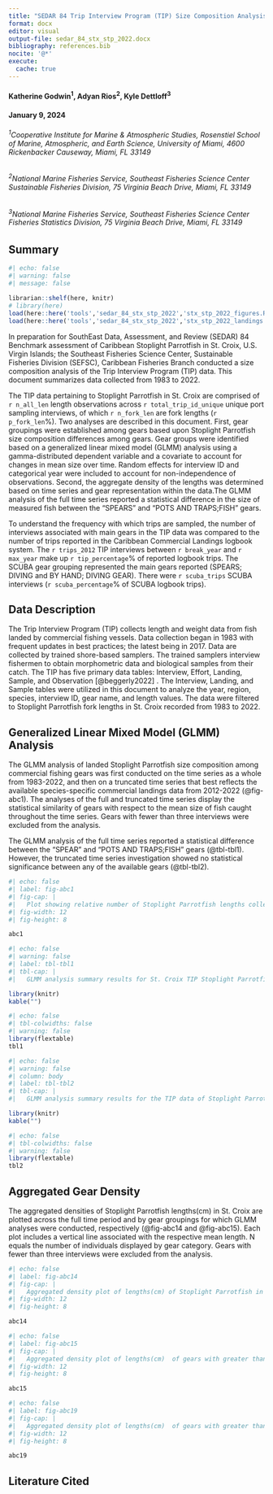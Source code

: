 ```yaml
---
title: "SEDAR 84 Trip Interview Program (TIP) Size Composition Analysis of Stoplight Parrotfish (Sparisoma viride) in St. Croix, U.S. Caribbean, 1983-2022"
format: docx
editor: visual
output-file: sedar_84_stx_stp_2022.docx
bibliography: references.bib
nocite: '@*'
execute:
  cache: true
---
```


#### Katherine Godwin^1^, Adyan Rios^2^, Kyle Dettloff^3^

#### January 9, 2024

###### ^1^*Cooperative Institute for Marine & Atmospheric Studies, Rosenstiel School of Marine, Atmospheric, and Earth Science, University of Miami, 4600 Rickenbacker Causeway, Miami, FL 33149*

###### ^2^*National Marine Fisheries Service, Southeast Fisheries Science Center Sustainable Fisheries Division, 75 Virginia Beach Drive, Miami, FL 33149*

###### ^3^*National Marine Fisheries Service, Southeast Fisheries Science Center Fisheries Statistics Division, 75 Virginia Beach Drive, Miami, FL 33149*

\newpage

## Summary

```r
#| echo: false
#| warning: false
#| message: false

librarian::shelf(here, knitr)
# library(here)
load(here::here('tools','sedar_84_stx_stp_2022','stx_stp_2022_figures.RData'))
load(here::here('tools','sedar_84_stx_stp_2022','stx_stp_2022_landings.RData'))

```

In preparation for SouthEast Data, Assessment, and Review (SEDAR) 84 Benchmark assessment of Caribbean Stoplight Parrotfish in St. Croix, U.S. Virgin Islands; the Southeast Fisheries Science Center, Sustainable Fisheries Division (SEFSC), Caribbean Fisheries Branch conducted a size composition analysis of the Trip Interview Program (TIP) data. This document summarizes data collected from 1983 to 2022.

The TIP data pertaining to Stoplight Parrotfish in St. Croix are comprised of `r n_all_len` length observations across `r total_trip_id_unique` unique port sampling interviews, of which `r n_fork_len` are fork lengths (`r p_fork_len`%). Two analyses are described in this document. First, gear groupings were established among gears based upon Stoplight Parrotfish size composition differences among gears. Gear groups were identified based on a generalized linear mixed model (GLMM) analysis using a gamma-distributed dependent variable and a covariate to account for changes in mean size over time. Random effects for interview ID and categorical year were included to account for non-independence of observations. Second, the aggregate density of the lengths was determined based on time series and gear representation within the data.The GLMM analysis of the full time series reported a statistical difference in the size of measured fish between the "SPEARS" and "POTS AND TRAPS;FISH" gears.

To understand the frequency with which trips are sampled, the number of interviews associated with main gears in the TIP data was compared to the number of trips reported in the Caribbean Commercial Landings logbook system. The `r trips_2012` TIP interviews between `r break_year` and `r max_year` make up `r tip_percentage`% of reported logbook trips. The SCUBA gear grouping represented the main gears reported (SPEARS; DIVING and BY HAND; DIVING GEAR). There were `r scuba_trips` SCUBA interviews (`r scuba_percentage`% of SCUBA logbook trips).

\newpage

## Data Description

The Trip Interview Program (TIP) collects length and weight data from fish landed by commercial fishing vessels. Data collection began in 1983 with frequent updates in best practices; the latest being in 2017. Data are collected by trained shore-based samplers. The trained samplers interview fishermen to obtain morphometric data and biological samples from their catch. The TIP has five primary data tables: Interview, Effort, Landing, Sample, and Observation [@beggerly2022] . The Interview, Landing, and Sample tables were utilized in this document to analyze the year, region, species, interview ID, gear name, and length values. The data were filtered to Stoplight Parrotfish fork lengths in St. Croix recorded from 1983 to 2022.

## Generalized Linear Mixed Model (GLMM) Analysis

The GLMM analysis of landed Stoplight Parrotfish size composition among commercial fishing gears was first conducted on the time series as a whole from 1983-2022, and then on a truncated time series that best reflects the available species-specific commercial landings data from 2012-2022 (@fig-abc1). The analyses of the full and truncated time series display the statistical similarity of gears with respect to the mean size of fish caught throughout the time series. Gears with fewer than three interviews were excluded from the analysis.

The GLMM analysis of the full time series reported a statistical difference between the "SPEAR" and "POTS AND TRAPS;FISH" gears (@tbl-tbl1). However, the truncated time series investigation showed no statistical significance between any of the available gears (@tbl-tbl2).

\newpage

```r
#| echo: false
#| label: fig-abc1
#| fig-cap: |
#|   Plot showing relative number of Stoplight Parrotfish lengths collected in St. Croix over time. Each point is color specific to the gear it represents. Gears are arranged from most to least abundant. Gray vertical line denotes the beginning of the truncated time series in 2012. 
#| fig-width: 12
#| fig-height: 8

abc1

```

\newpage

```r
#| echo: false
#| warning: false
#| label: tbl-tbl1
#| tbl-cap: |
#|   GLMM analysis summary results for St. Croix TIP Stoplight Parrotfish fork lengths(cm) from 1983 to 2022. The column titled “group” indicates the group(s) where mean lengths are not statistically different from other gears with matching group number(s). The "n" column indicates the number of unique lengths recorded for each gear. The "Percentage" column indicates the percent of the total recorded lengths for each gear. Gears that make up less than 2% are shaded in gray.

library(knitr)
kable("")

```

```r
#| echo: false
#| tbl-colwidths: false
#| warning: false
library(flextable)
tbl1

```

\newpage

```r
#| echo: false
#| warning: false
#| column: body
#| label: tbl-tbl2
#| tbl-cap: |
#|   GLMM analysis summary results for the TIP data of Stoplight Parrotfish fork lengths in St. Croix from 2012 to 2022. The column titled “group” indicates the group(s) where mean lengths are not statistically different from other gears with matching group number(s). The "n" column indicates the number of unique lengths recorded for each gear. The "Percentage" column indicates the percent of the total recorded lengths for each gear. Gears that make up less than 2% are shaded in gray.

library(knitr)
kable("")

```

```r
#| echo: false
#| tbl-colwidths: false
#| warning: false
library(flextable)
tbl2

```

\newpage

## Aggregated Gear Density

The aggregated densities of Stoplight Parrotfish lengths(cm) in St. Croix are plotted across the full time period and by gear groupings for which GLMM analyses were conducted, respectively (@fig-abc14 and @fig-abc15). Each plot includes a vertical line associated with the respective mean length. N equals the number of individuals displayed by gear category. Gears with fewer than three interviews were excluded from the analysis. <!-- Years with fewer than 30 lengths were excluded from the annual density plot.  -->

```r
#| echo: false
#| label: fig-abc14
#| fig-cap: |
#|   Aggregated density plot of lengths(cm) of Stoplight Parrotfish in St. Croix, all gears combined. Dotted line represents mean length. The means of 1983-2022 and 2012-2022 time series are 27.92cm and 27.69cm respectively.
#| fig-width: 12
#| fig-height: 8

abc14

```

\newpage

```r
#| echo: false
#| label: fig-abc15
#| fig-cap: |
#|   Aggregated density plot of lengths(cm)  of gears with greater than 2% representation for Stoplight Parrotfish in St. Croix from 1983 to 2022. Dotted line represents mean length. Mean lengths can be found in @tbl-tbl1.
#| fig-width: 12
#| fig-height: 8

abc15

```

\newpage

```r
#| echo: false
#| label: fig-abc19
#| fig-cap: |
#|   Aggregated density plot of lengths(cm)  of gears with greater than 2% representation for Stoplight Parrotfish in St. Croix from 2012 to 2022. Dotted line represents mean length. Mean lengths can be found in @tbl-tbl2.
#| fig-width: 12
#| fig-height: 8

abc19

```

\newpage

## Literature Cited
